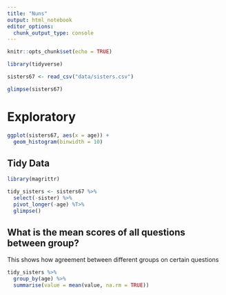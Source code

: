 ```yaml
---
title: "Nuns"
output: html_notebook
editor_options: 
  chunk_output_type: console
---
```


```r
knitr::opts_chunk$set(echo = TRUE)
```

```r
library(tidyverse)
```

```r
sisters67 <- read_csv("data/sisters.csv")

glimpse(sisters67)
```

# Exploratory

```r
ggplot(sisters67, aes(x = age)) + 
  geom_histogram(binwidth = 10)
```

## Tidy Data

```r
library(magrittr)

tidy_sisters <- sisters67 %>% 
  select(-sister) %>% 
  pivot_longer(-age) %T>%
  glimpse()

```

## What is the mean scores of all questions between group?
This shows how agreement between different groups on certain questions

```r
tidy_sisters %>% 
  group_by(age) %>% 
  summarise(value = mean(value, na.rm = TRUE))
```


